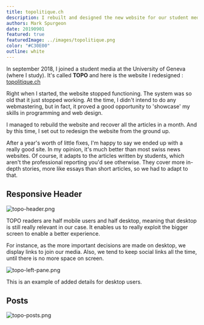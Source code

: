 ```yaml
---
title: topolitique.ch
description: I rebuilt and designed the new website for our student media
authors: Mark Spurgeon
date: 20190901
featured: true
featuredImage: ../images/topolitique.png
color: "#C30E00"
outline: white
---
```


In september 2018, I joined a student media at 
the University of Geneva (where I study). It's called **TOPO**
and here is the website I redesigned : [topolitique.ch](https://topolitique.ch)

Right when I started, the website stopped functioning. The 
system was so old that it just stopped working. At the time,
I didn't intend to do any webmastering, but in fact, it proved a 
good opportunity to 'showcase' my skills in programming and web 
design.

I managed to rebuild the website and recover all the articles
in a month. And by this time, I set out to redesign the 
website from the ground up.

After a year's worth of little fixes, I'm happy to say we 
ended up with a really good site. In my opinion, it's much better
than most swiss news websites. Of course, it adapts 
to the articles written by students, which aren't the professional
reporting you'd see otherwise. They cover more in-depth stories, more
like essays than short articles, so we had to adapt to that.

## Responsive Header

![topo-header.png](../images/topo-header.png)

TOPO readers are half mobile users and half desktop, meaning that desktop is still
really relevant in our case. It enables us to really exploit the bigger screen
to enable a better experience. 

For instance, as the more important decisions are made on desktop, we display links
to join our media. Also, we tend to keep social links all the time, until there 
is no more space on screen.

![topo-left-pane.png](../images/topo-left-pane.png)

This is an example of added details for desktop users.

## Posts

![topo-posts.png](../images/topo-posts.png)

